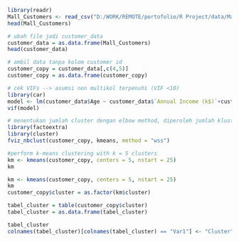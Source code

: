```R
library(readr)
Mall_Customers <- read_csv("D:/WORK/REMOTE/portofolio/R Project/data/Mall_Customers.csv")
head(Mall_Customers)
```

```R
# ubah file jadi customer_data
customer_data = as.data.frame(Mall_Customers)
head(customer_data)
```

```R
# ambil data tanpa kolom customer id
customer_copy = customer_data[,c(4,5)]
customer_copy = as.data.frame(customer_copy)
```

```R
# cek VIFs --> asumsi non multikol terpenuhi (VIF <10)
library(car) 
model <- lm(customer_data$Age ~ customer_data$`Annual Income (k$)`+customer_data$`Spending Score (1-100)`, data = customer_copy)
vif(model)
```

```R
# menentukan jumlah cluster dengan elbow method, diperoleh jumlah kluster = 5
library(factoextra)
library(cluster)
fviz_nbclust(customer_copy, kmeans, method = "wss")
```


```R
#perform k-means clustering with k = 5 clusters
km <- kmeans(customer_copy, centers = 5, nstart = 25)
km
```

```R
km <- kmeans(customer_copy, centers = 5, nstart = 25)
km
customer_copy$cluster = as.factor(km$cluster)

tabel_cluster = table(customer_copy$cluster)
tabel_cluster = as.data.frame(tabel_cluster)

tabel_cluster
colnames(tabel_cluster)[colnames(tabel_cluster) == "Var1"] <- "Cluster"
```
